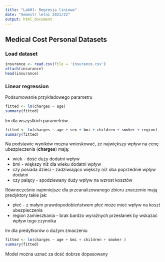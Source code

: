 ```yaml
---
title: "Lab01: Regresja liniowa"
date: "Semestr letni 2021/22"
output: html_document
---
```


## Medical Cost Personal Datasets

### Load dataset

```r
insurance <- read.csv(file = 'insurance.csv')
attach(insurance)
head(insurance)
```

### Linear regression

Podsumowanie przykładowego parametru
```r
fitted <- lm(charges ~ age)
summary(fitted)
```

lm dla wszystkich parametrów
```r
fitted <- lm(charges ~ age + sex + bmi + children + smoker + region)
summary(fitted)
```

Na podstawie wyników można wnioskować, że największy wpływ na cenę ubezpieczenia (**charges**) mają:

* wiek - dość duży dodatni wpływ
* bmi - większy niż dla wieku dodatni wpływ
* czy posiada dzieci - zadziwiająco większy niż oba poprzednie wpływ dodatni
* czy palący - spodziewany duży wpływ na wzrost kosztów

Równocześnie najmniejsze dla przeanalizowanego zbioru znaczenie mają predyktory takie jak:

* płeć - z małym prawdopodobieństwem płeć może mieć wpływ na koszt ubezpieczenia
* region zamieszkania - brak bardzo wyraźnych przesłanek by wskazać wpływ tego czynnika

lm dla predytkorów o dużym zmaczeniu
```r
fitted <- lm(charges ~ age + bmi + children + smoker )
summary(fitted)
```

Model można uznać za dość dobrze dopasowany


